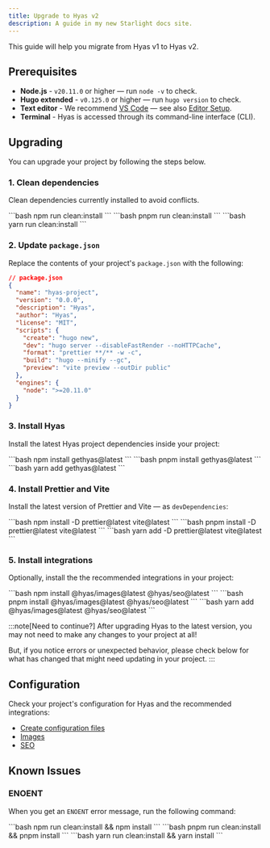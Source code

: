 ```yaml
---
title: Upgrade to Hyas v2
description: A guide in my new Starlight docs site.
---
```


This guide will help you migrate from Hyas v1 to Hyas v2.

## Prerequisites

- __Node.js__ - `v20.11.0` or higher — run `node -v` to check.
- __Hugo extended__ - `v0.125.0` or higher — run `hugo version` to check.
- __Text editor__ - We recommend [VS Code](https://code.visualstudio.com/) — see also [Editor Setup](/editor-setup/).
- __Terminal__ - Hyas is accessed through its command-line interface (CLI).

## Upgrading

You can upgrade your project by following the steps below.

### 1. Clean dependencies

Clean dependencies currently installed to avoid conflicts.

<Tabs syncKey="package-manager">
  <TabItem label="npm">
```bash
npm run clean:install
```
  </TabItem>
  <TabItem label="pnpm">
```bash
pnpm run clean:install
```
  </TabItem>
  <TabItem label="Yarn">
```bash
yarn run clean:install
```
  </TabItem>
</Tabs>

### 2. Update `package.json`

Replace the contents of your project's `package.json` with the following:

```json
// package.json
{
  "name": "hyas-project",
  "version": "0.0.0",
  "description": "Hyas",
  "author": "Hyas",
  "license": "MIT",
  "scripts": {
    "create": "hugo new",
    "dev": "hugo server --disableFastRender --noHTTPCache",
    "format": "prettier **/** -w -c",
    "build": "hugo --minify --gc",
    "preview": "vite preview --outDir public"
  },
  "engines": {
    "node": ">=20.11.0"
  }
}
```

### 3. Install Hyas

Install the latest Hyas project dependencies inside your project:

<Tabs syncKey="package-manager">
  <TabItem label="npm">
```bash
npm install gethyas@latest
```
  </TabItem>
  <TabItem label="pnpm">
```bash
pnpm install gethyas@latest
```
  </TabItem>
  <TabItem label="Yarn">
```bash
yarn add gethyas@latest
```
  </TabItem>
</Tabs>

### 4. Install Prettier and Vite

Install the latest version of Prettier and Vite — as `devDependencies`:

<Tabs syncKey="package-manager">
  <TabItem label="npm">
```bash
npm install -D prettier@latest vite@latest
```
  </TabItem>
  <TabItem label="pnpm">
```bash
pnpm install -D prettier@latest vite@latest
```
  </TabItem>
  <TabItem label="Yarn">
```bash
yarn add -D prettier@latest vite@latest
```
  </TabItem>
</Tabs>

### 5. Install integrations

Optionally, install the the recommended integrations in your project:

<Tabs syncKey="package-manager">
  <TabItem label="npm">
```bash
npm install @hyas/images@latest @hyas/seo@latest
```
  </TabItem>
  <TabItem label="pnpm">
```bash
pnpm install @hyas/images@latest @hyas/seo@latest
```
  </TabItem>
  <TabItem label="Yarn">
```bash
yarn add @hyas/images@latest @hyas/seo@latest
```
  </TabItem>
</Tabs>

:::note[Need to continue?]
After upgrading Hyas to the latest version, you may not need to make any changes to your project at all!

But, if you notice errors or unexpected behavior, please check below for what has changed that might need updating in your project.
:::

## Configuration

Check your project's configuration for Hyas and the recommended integrations:

- [Create configuration files](/install/manual/#6-create-configuration-files)
- [Images](https://images.gethyas.com/docs/start-here/manual-setup/)
- [SEO](https://seo.gethyas.com/docs/start-here/manual-setup/)

## Known Issues

### ENOENT

When you get an `ENOENT` error message, run the following command:

<Tabs syncKey="package-manager">
  <TabItem label="npm">
```bash
npm run clean:install && npm install
```
  </TabItem>
  <TabItem label="pnpm">
```bash
pnpm run clean:install && pnpm install
```
  </TabItem>
  <TabItem label="Yarn">
```bash
yarn run clean:install && yarn install
```
  </TabItem>
</Tabs>

